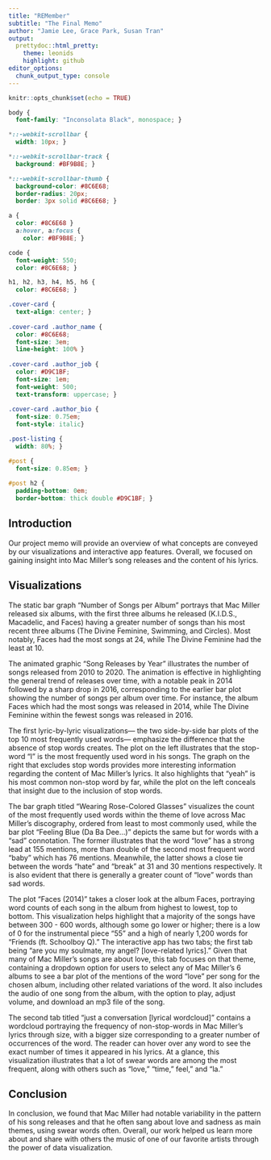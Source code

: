 ```yaml
---
title: "REMember"
subtitle: "The Final Memo"
author: "Jamie Lee, Grace Park, Susan Tran"
output: 
  prettydoc::html_pretty:
    theme: leonids
    highlight: github
editor_options: 
  chunk_output_type: console
---
```


```r
knitr::opts_chunk$set(echo = TRUE)
```

```css
body {
  font-family: "Inconsolata Black", monospace; }

*::-webkit-scrollbar {
  width: 10px; }

*::-webkit-scrollbar-track {
  background: #BF9B8E; }

*::-webkit-scrollbar-thumb {
  background-color: #8C6E68;
  border-radius: 20px;
  border: 3px solid #8C6E68; }

a {
  color: #8C6E68 }
  a:hover, a:focus {
    color: #BF9B8E; }

code {
  font-weight: 550;
  color: #8C6E68; }

h1, h2, h3, h4, h5, h6 {
  color: #8C6E68; }

.cover-card {
  text-align: center; }
  
.cover-card .author_name {
  color: #8C6E68;
  font-size: 3em;
  line-height: 100% }
    
.cover-card .author_job {
  color: #D9C1BF;
  font-size: 1em;
  font-weight: 500;
  text-transform: uppercase; }
    
.cover-card .author_bio {
  font-size: 0.75em;
  font-style: italic}

.post-listing {
  width: 80%; }

#post {
  font-size: 0.85em; }
  
#post h2 {
  padding-bottom: 0em;
  border-bottom: thick double #D9C1BF; }
```

## Introduction

Our project memo will provide an overview of what concepts are conveyed by our visualizations and interactive app features. Overall, we focused on gaining insight into Mac Miller's song releases and the content of his lyrics.

## Visualizations

The static bar graph "Number of Songs per Album" portrays that Mac Miller released six albums, with the first three albums he released (K.I.D.S., Macadelic, and Faces) having a greater number of songs than his most recent three albums (The Divine Feminine, Swimming, and Circles). Most notably, Faces had the most songs at 24, while The Divine Feminine had the least at 10.

The animated graphic "Song Releases by Year" illustrates the number of songs released from 2010 to 2020. The animation is effective in highlighting the general trend of releases over time, with a notable peak in 2014 followed by a sharp drop in 2016, corresponding to the earlier bar plot showing the number of songs per album over time. For instance, the album Faces which had the most songs was released in 2014, while The Divine Feminine within the fewest songs was released in 2016.

The first lyric-by-lyric visualizations--- the two side-by-side bar plots of the top 10 most frequently used words--- emphasize the difference that the absence of stop words creates. The plot on the left illustrates that the stop-word "I" is the most frequently used word in his songs. The graph on the right that excludes stop words provides more interesting information regarding the content of Mac Miller's lyrics. It also highlights that "yeah" is his most common non-stop word by far, while the plot on the left conceals that insight due to the inclusion of stop words.

The bar graph titled "Wearing Rose-Colored Glasses" visualizes the count of the most frequently used words within the theme of love across Mac Miller's discography, ordered from least to most commonly used, while the bar plot "Feeling Blue (Da Ba Dee...)" depicts the same but for words with a "sad" connotation. The former illustrates that the word "love" has a strong lead at 155 mentions, more than double of the second most frequent word "baby" which has 76 mentions. Meanwhile, the latter shows a close tie between the words "hate" and "break" at 31 and 30 mentions respectively. It is also evident that there is generally a greater count of "love" words than sad words.

The plot "Faces (2014)" takes a closer look at the album Faces, portraying word counts of each song in the album from highest to lowest, top to bottom. This visualization helps highlight that a majority of the songs have between 300 - 600 words, although some go lower or higher; there is a low of 0 for the instrumental piece "55" and a high of nearly 1,200 words for "Friends (ft. Schoolboy Q)." The interactive app has two tabs; the first tab being "are you my soulmate, my angel? [love-related lyrics]." Given that many of Mac Miller's songs are about love, this tab focuses on that theme, containing a dropdown option for users to select any of Mac Miller's 6 albums to see a bar plot of the mentions of the word "love" per song for the chosen album, including other related variations of the word. It also includes the audio of one song from the album, with the option to play, adjust volume, and download an mp3 file of the song.

The second tab titled "just a conversation [lyrical wordcloud]" contains a wordcloud portraying the frequency of non-stop-words in Mac Miller's lyrics through size, with a bigger size corresponding to a greater number of occurrences of the word. The reader can hover over any word to see the exact number of times it appeared in his lyrics. At a glance, this visualization illustrates that a lot of swear words are among the most frequent, along with others such as "love," "time," feel," and "la."

## Conclusion

In conclusion, we found that Mac Miller had notable variability in the pattern of his song releases and that he often sang about love and sadness as main themes, using swear words often. Overall, our work helped us learn more about and share with others the music of one of our favorite artists through the power of data visualization.
